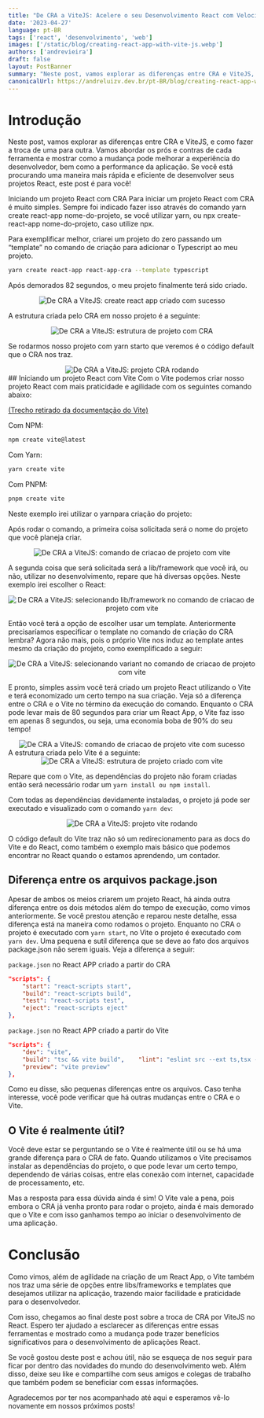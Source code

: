 ```yaml
---
title: "De CRA a ViteJS: Acelere o seu Desenvolvimento React com Velocidade e Facilidade!"
date: '2023-04-27'
language: pt-BR
tags: ['react', 'desenvolvimento', 'web']
images: ['/static/blog/creating-react-app-with-vite-js.webp']
authors: ['andrevieira']
draft: false
layout: PostBanner
summary: "Neste post, vamos explorar as diferenças entre CRA e ViteJS, e como fazer a troca de uma para outra."
canonicalUrl: https://andreluizv.dev.br/pt-BR/blog/creating-react-app-with-vite-js
---
```


# Introdução
Neste post, vamos explorar as diferenças entre CRA e ViteJS, e como fazer a troca de uma para outra. Vamos abordar os prós e contras de cada ferramenta e mostrar como a mudança pode melhorar a experiência do desenvolvedor, bem como a performance da aplicação. Se você está procurando uma maneira mais rápida e eficiente de desenvolver seus projetos React, este post é para você!

Iniciando um projeto React com CRA
Para iniciar um projeto React com CRA é muito simples. Sempre foi indicado fazer isso através do comando yarn create react-app nome-do-projeto, se você utilizar yarn, ou npx create-react-app nome-do-projeto, caso utilize npx.

Para exemplificar melhor, criarei um projeto do zero passando um “template” no comando de criação para adicionar o Typescript ao meu projeto.

``` bash
yarn create react-app react-app-cra --template typescript
``` 

Após demorados 82 segundos, o meu projeto finalmente terá sido criado.

<div align='center'>
    <Image
        src="/static/blog/creating-react-app-with-vite-js-1.webp"
        alt="De CRA a ViteJS: create react app criado com sucesso"
        width={600}
        height={550}
    />
</div>

A estrutura criada pelo CRA em nosso projeto é a seguinte:

<div align='center'>
    <Image
        src="/static/blog/creating-react-app-with-vite-js-2.webp"
        alt="De CRA a ViteJS: estrutura de projeto com CRA"
        width={600}
        height={550}
    />
</div>

Se rodarmos nosso projeto com yarn starto que veremos é o código default que o CRA nos traz.

<div align='center'>
    <Image
        src="/static/blog/creating-react-app-with-vite-js-3.webp"
        alt="De CRA a ViteJS: projeto CRA rodando"
        width={600}
        height={550}
    />
</div>
## Iniciando um projeto React com Vite
Com o Vite podemos criar nosso projeto React com mais praticidade e agilidade com os seguintes comando abaixo:

[(Trecho retirado da documentação do Vite)](https://vitejs.dev/guide/)

Com NPM:

``` bash
npm create vite@latest
``` 
Com Yarn:

``` bash
yarn create vite
```

Com PNPM:

``` bash
pnpm create vite
```

Neste exemplo irei utilizar o yarnpara criação do projeto:

Após rodar o comando, a primeira coisa solicitada será o nome do projeto que você planeja criar.

<div align='center'>
    <Image
        src="/static/blog/creating-react-app-with-vite-js-4.webp"
        alt="De CRA a ViteJS: comando de criacao de projeto com vite"
        width={600}
        height={550}
    />
</div>

A segunda coisa que será solicitada será a lib/framework que você irá, ou não, utilizar no desenvolvimento, repare que há diversas opções. Neste exemplo irei escolher o React:

<div align='center'>
    <Image
        src="/static/blog/creating-react-app-with-vite-js-5.webp"
        alt="De CRA a ViteJS: selecionando lib/framework no comando de criacao de projeto com vite"
        width={600}
        height={550}
    />
</div>

Então você terá a opção de escolher usar um template. Anteriormente precisaríamos especificar o template no comando de criação do CRA lembra? Agora não mais, pois o próprio Vite nos induz ao template antes mesmo da criação do projeto, como exemplificado a seguir:

<div align='center'>
    <Image
        src="/static/blog/creating-react-app-with-vite-js-6.webp"
        alt="De CRA a ViteJS: selecionando variant no comando de criacao de projeto com vite"
        width={600}
        height={550}
    />
</div>

E pronto, simples assim você terá criado um projeto React utilizando o Vite e terá economizado um certo tempo na sua criação. Veja só a diferença entre o CRA e o Vite no término da execução do comando. Enquanto o CRA pode levar mais de 80 segundos para criar um React App, o Vite faz isso em apenas 8 segundos, ou seja, uma economia boba de 90% do seu tempo!

<div align='center'>
    <Image
        src="/static/blog/creating-react-app-with-vite-js-7.webp"
        alt="De CRA a ViteJS: comando de criacao de projeto vite com sucesso"
        width={600}
        height={550}
    />
</div>
A estrutura criada pelo Vite é a seguinte:

<div align='center'>
    <Image
        src="/static/blog/creating-react-app-with-vite-js-8.webp"
        alt="De CRA a ViteJS: estrutura de projeto criado com vite"
        width={600}
        height={550}
    />
</div>

Repare que com o Vite, as dependências do projeto não foram criadas então será necessário rodar um `yarn install ou npm install`.

Com todas as dependências devidamente instaladas, o projeto já pode ser executado e visualizado com o comando `yarn dev`:
<div align='center'>
    <Image
        src="/static/blog/creating-react-app-with-vite-js-9.webp"
        alt="De CRA a ViteJS: projeto vite rodando"
        width={600}
        height={550}
    />
</div>

O código default do Vite traz não só um redirecionamento para as docs do Vite e do React, como também o exemplo mais básico que podemos encontrar no React quando o estamos aprendendo, um contador.

## Diferença entre os arquivos package.json
Apesar de ambos os meios criarem um projeto React, há ainda outra diferença entre os dois métodos além do tempo de execução, como vimos anteriormente. Se você prestou atenção e reparou neste detalhe, essa diferença está na maneira como rodamos o projeto. Enquanto no CRA o projeto é executado com `yarn start`, no Vite o projeto é executado com `yarn dev`.
Uma pequena e sutil diferença que se deve ao fato dos arquivos package.json não serem iguais. Veja a diferença a seguir:

`package.json` no React APP criado a partir do CRA

``` json
"scripts": {
    "start": "react-scripts start",
    "build": "react-scripts build",
    "test": "react-scripts test",
    "eject": "react-scripts eject"
},
``` 
`package.json` no React APP criado a partir do Vite

``` json
"scripts": {
    "dev": "vite",
    "build": "tsc && vite build",    "lint": "eslint src --ext ts,tsx --report-unused-disable-directives --max-warnings 0",
    "preview": "vite preview"
},
```

Como eu disse, são pequenas diferenças entre os arquivos. Caso tenha interesse, você pode verificar que há outras mudanças entre o CRA e o Vite.

## O Vite é realmente útil?
Você deve estar se perguntando se o Vite é realmente útil ou se há uma grande diferença para o CRA de fato. Quando utilizamos o Vite precisamos instalar as dependências do projeto, o que pode levar um certo tempo, dependendo de várias coisas, entre elas conexão com internet, capacidade de processamento, etc.

Mas a resposta para essa dúvida ainda é sim! O Vite vale a pena, pois embora o CRA já venha pronto para rodar o projeto, ainda é mais demorado que o Vite e com isso ganhamos tempo ao iniciar o desenvolvimento de uma aplicação.

# Conclusão
Como vimos, além de agilidade na criação de um React App, o Vite também nos traz uma série de opções entre libs/frameworks e templates que desejamos utilizar na aplicação, trazendo maior facilidade e praticidade para o desenvolvedor.

Com isso, chegamos ao final deste post sobre a troca de CRA por ViteJS no React. Espero ter ajudado a esclarecer as diferenças entre essas ferramentas e mostrado como a mudança pode trazer benefícios significativos para o desenvolvimento de aplicações React.

Se você gostou deste post e achou útil, não se esqueça de nos seguir para ficar por dentro das novidades do mundo do desenvolvimento web. Além disso, deixe seu like e compartilhe com seus amigos e colegas de trabalho que também podem se beneficiar com essas informações.

Agradecemos por ter nos acompanhado até aqui e esperamos vê-lo novamente em nossos próximos posts!